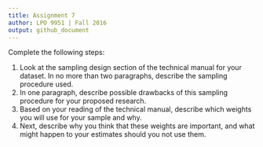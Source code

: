```yaml
---
title: Assignment 7
author: LPO 9951 | Fall 2016
output: github_document
---
```


Complete the following steps:  

1. Look at the sampling design section of the technical manual for
   your dataset. In no more than two paragraphs, describe the sampling
   procedure used.
2. In one paragraph, describe possible drawbacks of this sampling
   procedure for your proposed research. 
3. Based on your reading of the technical manual, describe which
   weights you will use for your sample and why. 
4. Next, describe why you think that these weights are important, and
   what might happen to your estimates should you not use them. 

<br>
